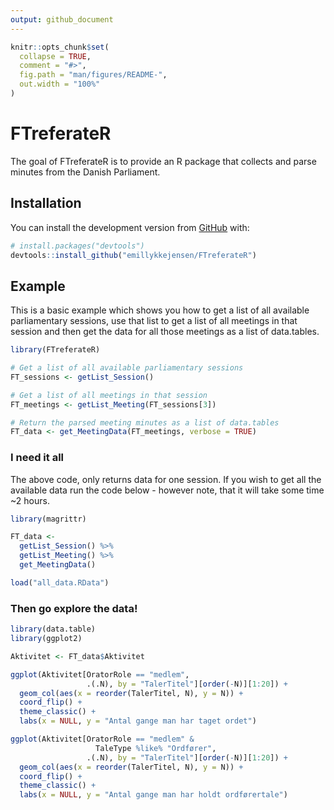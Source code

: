 ```yaml
---
output: github_document
---
```


<!-- README.md is generated from README.Rmd. Please edit that file -->

```r
knitr::opts_chunk$set(
  collapse = TRUE,
  comment = "#>",
  fig.path = "man/figures/README-",
  out.width = "100%"
)
```
# FTreferateR

<!-- badges: start -->
<!-- badges: end -->

The goal of FTreferateR is to provide an R package that collects and parse minutes from the Danish Parliament.

## Installation

<!--You can install the released version of FTreferateR from [CRAN](https://CRAN.R-project.org) with:

``` r
install.packages("FTreferateR")
```-->

You can install the development version from [GitHub](https://github.com/) with:

``` r
# install.packages("devtools")
devtools::install_github("emillykkejensen/FTreferateR")
```
## Example

This is a basic example which shows you how to get a list of all available parliamentary sessions, use that list to get a list of all meetings in that session and then get the data for all those meetings as a list of data.tables.

```r
library(FTreferateR)

# Get a list of all available parliamentary sessions
FT_sessions <- getList_Session()

# Get a list of all meetings in that session
FT_meetings <- getList_Meeting(FT_sessions[3])

# Return the parsed meeting minutes as a list of data.tables
FT_data <- get_MeetingData(FT_meetings, verbose = TRUE)

```

### I need it all

The above code, only returns data for one session. If you wish to get all the available data run the code below - however note, that it will take some time ~2 hours.

```r
library(magrittr)

FT_data <- 
  getList_Session() %>%
  getList_Meeting() %>%
  get_MeetingData()

```

```r
load("all_data.RData")
```


### Then go explore the data!

```r
library(data.table)
library(ggplot2)

Aktivitet <- FT_data$Aktivitet

ggplot(Aktivitet[OratorRole == "medlem", 
                 .(.N), by = "TalerTitel"][order(-N)][1:20]) +
  geom_col(aes(x = reorder(TalerTitel, N), y = N)) +
  coord_flip() +
  theme_classic() +
  labs(x = NULL, y = "Antal gange man har taget ordet")


```

```r

ggplot(Aktivitet[OratorRole == "medlem" & 
                   TaleType %like% "Ordfører",
                 .(.N), by = "TalerTitel"][order(-N)][1:20]) +
  geom_col(aes(x = reorder(TalerTitel, N), y = N)) +
  coord_flip() +
  theme_classic() +
  labs(x = NULL, y = "Antal gange man har holdt ordførertale")

```

